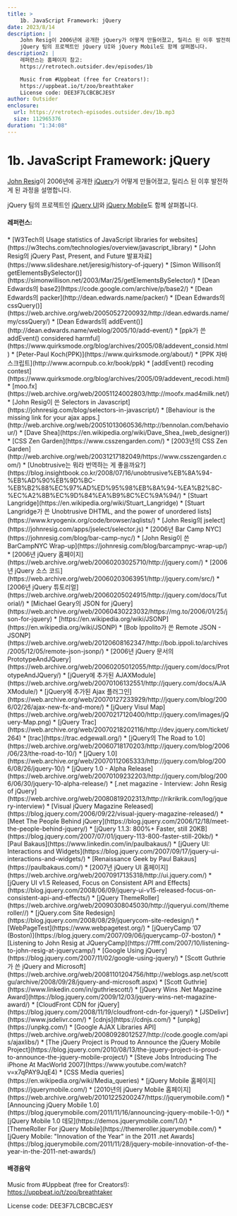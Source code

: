 ```yaml
---
title: >
    1b. JavaScript Framework: jQuery
date: 2023/8/14
description: |
    John Resig이 2006년에 공개한 jQuery가 어떻게 만들어졌고, 릴리스 된 이후 발전하게 된 과정을 설명합니다.
    jQuery 팀의 프로젝트인 jQuery UI와 jQuery Mobile도 함께 살펴봅니다.
description2: |
    레퍼런스는 홈페이지 참고:
    https://retrotech.outsider.dev/episodes/1b

    Music from #Uppbeat (free for Creators!):
    https://uppbeat.io/t/zoo/breathtaker
    License code: DEE3F7LCBCBCJESY
author: Outsider
enclosure:
  url: https://retrotech-episodes.outsider.dev/1b.mp3
  size: 112965376
duration: "1:34:08"
---
```


# 1b. JavaScript Framework: jQuery

[John Resig](https://johnresig.com/)이 2006년에 공개한
[jQuery](https://jquery.com/)가 어떻게 만들어졌고,
릴리스 된 이후 발전하게 된 과정을 설명합니다.

jQuery 팀의 프로젝트인 [jQuery UI](https://jqueryui.com/)와
[jQuery Mobile](https://jquerymobile.com/)도 함께 살펴봅니다.

#### 레퍼런스:
<div class="refs">
  * [W3Tech의 Usage statistics of JavaScript libraries for websites](https://w3techs.com/technologies/overview/javascript_library)
  * [John Resig의 jQuery Past, Present, and Future 발표자료](https://www.slideshare.net/jeresig/history-of-jquery)
  * [Simon Willison의 getElementsBySelector()](https://simonwillison.net/2003/Mar/25/getElementsBySelector/)
  * [Dean Edwards의 base2](https://code.google.com/archive/p/base2/)
  * [Dean Edwards의 packer](http://dean.edwards.name/packer/)
  * [Dean Edwards의 cssQuery()](https://web.archive.org/web/20050527200932/http://dean.edwards.name/my/cssQuery/)
  * [Dean Edwards의 addEvent()](http://dean.edwards.name/weblog/2005/10/add-event/)
  * [ppk가 쓴 addEvent() considered harmful](https://www.quirksmode.org/blog/archives/2005/08/addevent_consid.html)
  * [Peter-Paul Koch(PPK)](https://www.quirksmode.org/about/)
  * [PPK 자바스크립트](http://www.acornpub.co.kr/book/ppk)
  * [addEvent() recoding contest](https://www.quirksmode.org/blog/archives/2005/09/addevent_recodi.html)
  * [moo.fx](https://web.archive.org/web/20051124002803/http://moofx.mad4milk.net/)
  * [John Resig이 쓴 Selectors in Javascript](https://johnresig.com/blog/selectors-in-javascript/)
  * [Behaviour is the missing link for your ajax apps.](http://web.archive.org/web/20051013060536/http://bennolan.com/behaviour/)
  * [Dave Shea](https://en.wikipedia.org/wiki/Dave_Shea_(web_designer))
  * [CSS Zen Garden](https://www.csszengarden.com/)
  * [2003년의 CSS Zen Garden](http://web.archive.org/web/20031217182049/https://www.csszengarden.com/)
  * [Unobtrusive는 뭐라 번역하는 게 좋을까요?](https://blog.insightbook.co.kr/2008/07/16/unobtrusive%EB%8A%94-%EB%AD%90%EB%9D%BC-%EB%B2%88%EC%97%AD%ED%95%98%EB%8A%94-%EA%B2%8C-%EC%A2%8B%EC%9D%84%EA%B9%8C%EC%9A%94/)
  * [Stuart Langridge](https://en.wikipedia.org/wiki/Stuart_Langridge)
  * [Stuart Langridge가 쓴 Unobtrusive DHTML, and the power of unordered lists](https://www.kryogenix.org/code/browser/aqlists/)
  * [John Resig의 jselect](https://johnresig.com/apps/jselect/selector.js)
  * [2006년 Bar Camp NYC](https://johnresig.com/blog/bar-camp-nyc/)
  * [John Resig이 쓴 BarCampNYC Wrap-up](https://johnresig.com/blog/barcampnyc-wrap-up/)
  * [2006년 jQuery 홈페이지](https://web.archive.org/web/20060203025710/http://jquery.com/)
  * [2006년 jQuery 소스 코드](https://web.archive.org/web/20060203063951/http://jquery.com/src/)
  * [2006년 jQuery 튜토리얼](https://web.archive.org/web/20060205024915/http://jquery.com/docs/Tutorial/)
  * [Michael Geary의 JSON for jQuery](https://web.archive.org/web/20060430223032/https://mg.to/2006/01/25/json-for-jquery)
  * [https://en.wikipedia.org/wiki/JSONP](https://en.wikipedia.org/wiki/JSONP)
  * [Bob Ippolito가 쓴 Remote JSON - JSONP](https://web.archive.org/web/20120608162347/http://bob.ippoli.to/archives/2005/12/05/remote-json-jsonp/)
  * [2006년 jQuery 문서의 PrototypeAndJQuery](https://web.archive.org/web/20060205012055/http://jquery.com/docs/PrototypeAndJQuery/)
  * [jQuery에 추가된 AJAXModule](https://web.archive.org/web/20070106132551/http://jquery.com/docs/AJAXModule/)
  * [jQuery에 추가된 Ajax 플러그인](https://web.archive.org/web/20070127233929/http://jquery.com/blog/2006/02/26/ajax-new-fx-and-more/)
  * [jQuery Visul Map](https://web.archive.org/web/20070217120400/http://jquery.com/images/jQuery-Map.png)
  * [jQuery Trac](https://web.archive.org/web/20070218202116/http://dev.jquery.com/ticket/264)
  * [trac](https://trac.edgewall.org/)
  * [jQuery의 The Road to 1.0](https://web.archive.org/web/20060718170203/http://jquery.com/blog/2006/06/23/the-road-to-10/)
  * [jQuery 1.0](https://web.archive.org/web/20070112065333/http://jquery.com/blog/2006/08/26/jquery-10/)
  * [jQuery 1.0 - Alpha Release](https://web.archive.org/web/20070109232203/http://jquery.com/blog/2006/06/30/jquery-10-alpha-release/)
  * [.net magazine - Interview: John Resig of jQuery](https://web.archive.org/web/20080819202313/http://rikrikrik.com/log/jquery-interview)
  * [Visual jQuery Magazine Released](https://blog.jquery.com/2006/09/22/visual-jquery-magazine-released/)
  * [Meet The People Behind jQuery](https://blog.jquery.com/2006/12/18/meet-the-people-behind-jquery/)
  * [jQuery 1.1.3: 800%+ Faster, still 20KB](https://blog.jquery.com/2007/07/01/jquery-113-800-faster-still-20kb/)
  * [Paul Bakaus](https://www.linkedin.com/in/paulbakaus/)
  * [jQuery UI: Interactions and Widgets](https://blog.jquery.com/2007/09/17/jquery-ui-interactions-and-widgets/)
  * [Renaissance Geek by Paul Bakaus](https://paulbakaus.com/)
  * [2007년 jQuery UI 홈페이지](https://web.archive.org/web/20070917135318/http://ui.jquery.com/)
  * [jQuery UI v1.5 Released, Focus on Consistent API and Effects](https://blog.jquery.com/2008/06/09/jquery-ui-v15-released-focus-on-consistent-api-and-effects/)
  * [jQuery ThemeRoller](https://web.archive.org/web/20090308045030/http://jqueryui.com//themeroller//)
  * [jQuery.com Site Redesign](https://blog.jquery.com/2008/08/29/jquerycom-site-redesign/)
  * [WebPageTest](https://www.webpagetest.org/)
  * [jQueryCamp ’07 (Boston)](https://blog.jquery.com/2007/09/06/jquerycamp-07-boston/)
  * [Listening to John Resig at JQueryCamp](https://7fff.com/2007/10/listening-to-john-resig-at-jquerycamp/)
  * [Google Using jQuery](https://blog.jquery.com/2007/11/02/google-using-jquery/)
  * [Scott Guthrie가 쓴 jQuery and Microsoft](https://web.archive.org/web/20081101204756/http://weblogs.asp.net/scottgu/archive/2008/09/28/jquery-and-microsoft.aspx)
  * [Scott Guthrie](https://www.linkedin.com/in/guthriescott/)
  * [jQuery Wins .Net Magazine Award](https://blog.jquery.com/2009/12/03/jquery-wins-net-magazine-award/)
  * [CloudFront CDN for jQuery](https://blog.jquery.com/2008/11/19/cloudfront-cdn-for-jquery/)
  * [JSDelivr](https://www.jsdelivr.com/)
  * [cdnjs](https://cdnjs.com/)
  * [unpkg](https://unpkg.com/)
  * [Google AJAX Libraries API](https://web.archive.org/web/20080928012527/http://code.google.com/apis/ajaxlibs/)
  * [The jQuery Project is Proud to Announce the jQuery Mobile Project](https://blog.jquery.com/2010/08/13/the-jquery-project-is-proud-to-announce-the-jquery-mobile-project/)
  * [Steve Jobs Introducing The iPhone At MacWorld 2007](https://www.youtube.com/watch?v=x7qPAY9JqE4)
  * [CSS Media queries](https://en.wikipedia.org/wiki/Media_queries)
  * [jQuery Mobile 홈페이지](https://jquerymobile.com/)
  * [2010년의 jQuery Mobile 홈페이지](https://web.archive.org/web/20101225200247/https://jquerymobile.com/)
  * [Announcing jQuery Mobile 1.0](https://blog.jquerymobile.com/2011/11/16/announcing-jquery-mobile-1-0/)
  * [jQuery Mobile 1.0 데모](https://demos.jquerymobile.com/1.0/)
  * [ThemeRoller For jQuery Mobile](https://themeroller.jquerymobile.com/)
  * [jQuery Mobile: "Innovation of the Year" in the 2011 .net Awards](https://blog.jquerymobile.com/2011/11/28/jquery-mobile-innovation-of-the-year-in-the-2011-net-awards/)
</div>


<Badges
  apple="https://podcasts.apple.com/kr/podcast/1b-javascript-framework-jquery/id1698903712?i=1000624314803"
  youtube="https://www.youtube.com/watch?v=k8-lhXp7dck&list=PLEHf_UYxvkp9HCnP3UIZhEss_Yo4XuUDX"
  google="https://podcasts.google.com/feed/aHR0cHM6Ly9yZXRyb3RlY2gub3V0c2lkZXIuZGV2L2ZlZWQueG1s/episode/aHR0cHM6Ly9yZXRyb3RlY2gub3V0c2lkZXIuZGV2L2VwaXNvZGVzLzFi"
  spotify="https://open.spotify.com/episode/3hWnYTiePy1rR3E5OQYJCU"
/>

#### 배경음악
Music from #Uppbeat (free for Creators!):
https://uppbeat.io/t/zoo/breathtaker

License code: DEE3F7LCBCBCJESY
